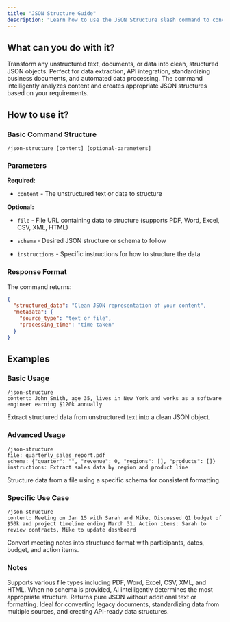 ```yaml
---
title: "JSON Structure Guide"
description: "Learn how to use the JSON Structure slash command to convert unstructured data into JSON"
---
```


## What can you do with it?

Transform any unstructured text, documents, or data into clean, structured JSON objects. Perfect for data extraction, API integration, standardizing business documents, and automated data processing. The command intelligently analyzes content and creates appropriate JSON structures based on your requirements.

## How to use it?

### Basic Command Structure
```
/json-structure [content] [optional-parameters]
```

### Parameters

**Required:**

- `content` - The unstructured text or data to structure

**Optional:**

- `file` - File URL containing data to structure (supports PDF, Word, Excel, CSV, XML, HTML)

- `schema` - Desired JSON structure or schema to follow

- `instructions` - Specific instructions for how to structure the data

### Response Format

The command returns:
```json
{
  "structured_data": "Clean JSON representation of your content",
  "metadata": {
    "source_type": "text or file",
    "processing_time": "time taken"
  }
}
```

## Examples

### Basic Usage
```
/json-structure
content: John Smith, age 35, lives in New York and works as a software engineer earning $120k annually
```
Extract structured data from unstructured text into a clean JSON object.

### Advanced Usage
```
/json-structure
file: quarterly_sales_report.pdf
schema: {"quarter": "", "revenue": 0, "regions": [], "products": []}
instructions: Extract sales data by region and product line
```
Structure data from a file using a specific schema for consistent formatting.

### Specific Use Case
```
/json-structure
content: Meeting on Jan 15 with Sarah and Mike. Discussed Q1 budget of $50k and project timeline ending March 31. Action items: Sarah to review contracts, Mike to update dashboard
```
Convert meeting notes into structured format with participants, dates, budget, and action items.

### Notes

Supports various file types including PDF, Word, Excel, CSV, XML, and HTML. When no schema is provided, AI intelligently determines the most appropriate structure. Returns pure JSON without additional text or formatting. Ideal for converting legacy documents, standardizing data from multiple sources, and creating API-ready data structures.
